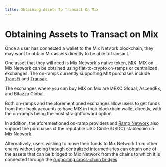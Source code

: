 ```yaml
---
title: Obtaining Assets To Transact On Mix
---
```


# Obtaining Assets to Transact on Mix

Once a user has connected a wallet to the Mix Network blockchain, they may want to obtain Mix assets directly to be able to transact.

One asset that they will need is Mix Network's native token, [MIX](../intro-to-fuse/fuse-token.mdx). MIX on Mix Network can be obtained using fiat-to-crypto on-ramps or centralized exchanges. The on-ramps currently supporting MIX purchases include [TransFi](https://buy.transfi.com) and [Transak](https://transak.com).&#x20;

The exchanges where you can buy MIX on Mix are MEXC Global, AscendEx, and Bitazza Global.&#x20;

Both on-ramps and the aforementioned exchanges allow users to get funds from their bank accounts to have MIX in their blockchain wallet directly, with the on-ramps being the most straightforward option.

In addition, the aforementioned on-ramp providers and [Ramp Network](https://ramp.network/) also support the purchases of the reputable USD Circle (USDC) stablecoin on Mix Network.&#x20;

Alternatively, users wishing to move their funds to Mix Network from other chains without going through centralized intermediaries can obtain one of the assets that can be bridged to Mix Network from the chains to which it is connected through the [supporting cross-chain bridges](asset-bridges-to-other-chains.mdx).

